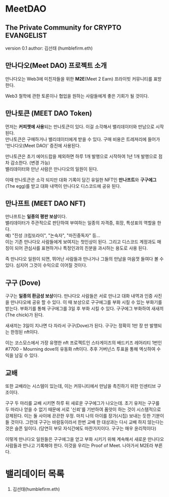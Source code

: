 # MeetDAO
## The Private Community for CRYPTO EVANGELIST

version 0.1
author: 김선태 (humblefirm.eth)

## 만나다오(Meet DAO) 프로젝트 소개

만나다오는 Web3에 미친자들을 위한 **M2E**(Meet 2 Earn) 프라이빗 커뮤니티를 표방한다.

Web3 철학에 관한 토론이나 협업을 원하는 사람들에게 좋은 기회가 될 것이다.

## 만나토큰 (MEET DAO Token)
먼저는 **커피챗에 사용**되는 만나토큰이 있다. 이걸 소각해서 밸리데이터와 만남으로 시작된다.  
만나토큰은 구매하거나 밸리데이터에게 받을 수 있다. 구매 비용은 트레져리에 들어가 '만나다오(Meet DAO)' 증진에 사용된다.

만나토큰은 초기 에어드랍을 제외하면 하루 1개 발행으로 시작하여 1년 1개 발행으로 점차 감소한다. (변경 가능)  
밸리데이터와 만난 사람은 만나다오의 일원이 된다.

이때 만나토큰은 소각 되지만 대화 기록이 담긴 유일한 NFT인 **만나프트**와 **구구에그**(The egg)를 받고 대화 내역이 만나다오 디스코드에 공유 된다. 

## 만나프트 (MEET DAO NFT)
만나프트는 **일종의 평판 보상**이다.  
밸리데이터가 주관적으로 판단하여 부여하는 일종의 자격증, 휘장, 특성표의 역할을 한다.   
예) "진성 크립또라이", "논숙자", "마진중독자" 등...  
이는 기존 만나다오 사람들에게 보여지는 첫인상이 된다. 그리고 디스코드 계정과도 매칭이 되어 관심사를 표현하거나 특정인과의 친분을 과시하는 용도로 사용 된다.

즉 만나다오 일원이 되면, 뛰어난 사람들과 만나거나 그들의 만남을 마음껏 들여다 볼 수 있다. 심지어 그것이 수익으로 이어질 것이다.

## 구구 (Dove)
구구는 **일종의 환금성 보상**이다. 
만나다오 사람들은 서로 만나고 대화 내역과 인증 사진을 만나다오에 공유 할 수 있다. 이 때 보상으로 구구에그를 부화 시킬 수 있는 부화기를 받는다. 부화기를 통해 구구에그를 3일 후 부화 시킬 수 있다. 구구에그 부화하여 새새끼(The chick)가 된다. 

새새끼는 3일이 지나면 다 자라서 구구(Dove)가 된다. 구구는 정확히 1만 장 만 발행되는 한정된 nft이다.

이는 코스모스에서 가장 유명한 nft 프로젝트인 스타게이즈의 배드키즈 레어리티 1번인  #7700 - Mourning dove의 유동화 nft이다. 추후 거버넌스 투표을 통해 엑싯하여 수익을 남길 수 있다.


## 교배
또한 교배라는 시스템이 있는데, 이는 커뮤니티에서 만남을 촉진하기 위한 인센티브 구조이다.

구구 두 마리를 교배 시키면 하루 뒤 새로운 구구에그가 나오는데. 초기 유저는 구구를 두 마리나 얻을 수 없기 때문에 서로 '신뢰'를 기반하여 품앗이 하는 것이 시스템적으로 강제된다. 이는 둘 사이에 끈끈한 우정. 마치 나의 아이를 장가(시집) 보내는 듯한 기분이 들 것이다. 그런데 구구는 바람둥이라서 한번 교배 한 대상과는 다시 교배 하지 않는다는 것은 슬픈 일이다. (당연히 부모 자식간에도 마찬가지이다. 구구는 매우 윤리적이다)

이렇게 만나다오 일원들은 구구에그을 얻고 부화 시키기 위해 계속해서 새로운 만나다오 사람들과 만나고 기록해야 한다. 이것을 우리는 Proof of Meet. 나아가서 M2E라 부른다.

# 밸리데이터 목록
1. 김선태(humblefirm.eth)  